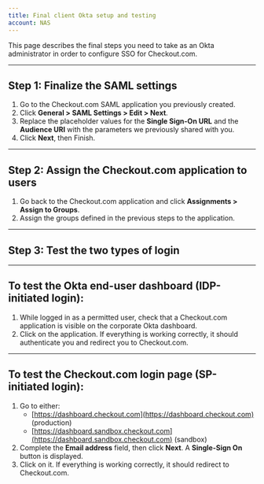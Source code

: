 ```yaml
---
title: Final client Okta setup and testing
account: NAS
---
```


This page describes the final steps you need to take as an Okta administrator in order to configure SSO for Checkout.com.

---

## Step 1: Finalize the SAML settings

1. Go to the Checkout.com SAML application you previously created.
2. Click **General > SAML Settings > Edit > Next**.
3. Replace the placeholder values for the **Single Sign-On URL** and the **Audience URI** with the parameters we previously shared with you.
4. Click **Next**, then Finish.

---

## Step 2: Assign the Checkout.com application to users

1. Go back to the Checkout.com application and click **Assignments > Assign to Groups**.
2. Assign the groups defined in the previous steps to the application.

---

## Step 3: Test the two types of login

---

## To test the Okta end-user dashboard (IDP-initiated login):

1. While logged in as a permitted user, check that a Checkout.com application is visible on the corporate Okta dashboard.
2. Click on the application. If everything is working correctly, it should authenticate you and redirect you to Checkout.com.

---

## To test the Checkout.com login page (SP-initiated login):

1. Go to either:
    - [https://dashboard.checkout.com](https://dashboard.checkout.com) (production)
    - [https://dashboard.sandbox.checkout.com](https://dashboard.sandbox.checkout.com) (sandbox)
2. Complete the **Email address** field, then click **Next**. A **Single-Sign On** button is displayed.
3. Click on it. If everything is working correctly, it should redirect to Checkout.com.
